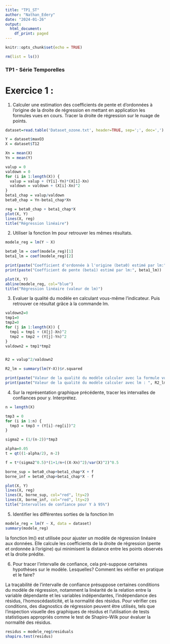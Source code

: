 ```yaml
---
title: "TP1_ST"
author: "Nathan_Edery"
date: "2024-01-26"
output:
  html_document:
    df_print: paged
---
```


```r
knitr::opts_chunk$set(echo = TRUE)

rm(list = ls())
```
### TP1 - Série Temporelles

# Exercice 1 :

1. Calculer une estimation des coefficients de pente et d’ordonnées à l’origine de la droite de
régression en mettant en application les formules vues en cours.
Tracer la droite de régression sur le nuage de points.

```r
dataset=read.table('Dataset_ozone.txt', header=TRUE, sep=';', dec=',')

Y = dataset$maxO3
X = dataset$T12

Xn = mean(X)
Yn = mean(Y)

valup = 0
valdown = 0
for (i in 1:length(X)) {
  valup = valup + (Y[i]-Yn)*(X[i]-Xn)
  valdown = valdown + (X[i]-Xn)^2
}
beta1_chap = valup/valdown
beta0_chap = Yn-beta1_chap*Xn

reg = beta0_chap + beta1_chap*X
plot(X, Y)
lines(X, reg)
title("Régression linéaire")
```

2. Utiliser la fonction lm pour retrouver les mêmes résultats.

```r
modele_reg = lm(Y ~ X)

beta0_lm = coef(modele_reg)[1]
beta1_lm = coef(modele_reg)[2]

print(paste("Coefficient d'ordonnée à l'origine (beta0) estimé par lm:", beta0_lm))
print(paste("Coefficient de pente (beta1) estimé par lm:", beta1_lm))

plot(X, Y)
abline(modele_reg, col="blue")
title("Régression linéaire (valeur de lm)")
``` 

3. Evaluer la qualité du modèle en calculant vous-même l’indicateur. Puis retrouver ce
résultat grâce à la commande lm.

```r
valdown2=0
tmp1=0
tmp2=0
for (j in 1:length(X)) {
  tmp1 = tmp1 + (X[j]-Xn)^2
  tmp2 = tmp2 + (Y[j]-Yn)^2
}
valdown2 = tmp1*tmp2


R2 = valup^2/valdown2

R2_lm = summary(lm(Y~X))$r.squared

print(paste("Valeur de la qualité du modèle calculer avec la formule vu en cours : ", R2))
print(paste("Valeur de la qualité du modèle calculer avec lm : ", R2_lm))
```

4. Sur la représentation graphique précédente, tracer les intervalles de confiances pour y.
Interprétez.

```r
n = length(X)

tmp3 = 0
for (i in 1:n) {
  tmp3 = tmp3 + (Y[i]-reg[i])^2
}

sigma2 = (1/(n-2))*tmp3

alpha=0.05
t = qt((1-alpha/2), n-2)

f = t*(sigma2^0.5)*(1+1/n+((X-Xn)^2)/var(X)^2)^0.5

borne_sup = beta0_chap+beta1_chap*X + f
borne_inf = beta0_chap+beta1_chap*X - f

plot(X, Y)
lines(X, reg)
lines(X, borne_sup, col="red", lty=2)  
lines(X, borne_inf, col="red", lty=2)  
title("Intervalles de confiance pour Y à 95%")
```

5. Identifier les différentes sorties de la fonction lm

```r
modele_reg = lm(Y ~ X, data = dataset)
summary(modele_reg)
```
la fonction lm() est utilisée pour ajuster un modèle de régression linéaire aux données. Elle calcule les coefficients de la droite de régression (pente et ordonnée à l'origine) qui minimisent la distance entre les points observés et la droite prédite.

6. Pour tracer l’intervalle de confiance, cela pré-suppose certaines hypothèses sur le modèle.
Lesquelles? Comment les vérifier en pratique et le faire?

La traçabilité de l'intervalle de confiance présuppose certaines conditions du modèle de régression, notamment la linéarité de la relation entre la variable dépendante et les variables indépendantes, l'indépendance des résidus, l'homoscédasticité, et la normalité des résidus. Pour vérifier ces conditions, des diagnostics de régression peuvent être utilisés, tels que l'inspection visuelle des graphiques de résidus et l'utilisation de tests statistiques appropriés comme le test de Shapiro-Wilk pour évaluer la normalité des résidus.

```r
residus = modele_reg$residuals
shapiro.test(residus)
```